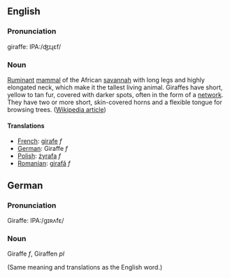 ==English==
===Pronunciation===

giraffe: IPA:/ʤɪɻɛf/

===Noun===

[[Ruminant]] [[mammal]] of the African [[savannah]] with long legs and highly elongated neck, which make it the tallest living animal. Giraffes have short, yellow to tan fur, covered with darker spots, often in the form of a [[network]]. They have two or more short, skin-covered horns and a flexible tongue for browsing trees. ([[w:Giraffe|Wikipedia article]])

====Translations====

*[[French]]: [[girafe]] ''f''
*[[German]]: Giraffe ''f''
*[[Polish]]: [[żyrafa]] ''f''
*[[Romanian]]: [[girafă]] ''f''

==German==

===Pronunciation===

Giraffe: IPA:/gɪʀʌfɛ/

===Noun===

Giraffe ''f'', Giraffen ''pl''

(Same meaning and translations as the English word.)